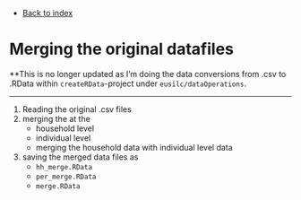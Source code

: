 - [Back to index](index.html)

# Merging the original datafiles


**This is no longer updated as I'm doing the data conversions from .csv to .RData within `createRData`-project under `eusilc/dataOperations`.

******

1. Reading the original .csv files
2. merging the at the
    - household level
    - individual level
    - merging the household data with individual level data
3. saving the merged data files as
    - `hh_merge.RData`
    - `per_merge.RData`
    - `merge.RData`

